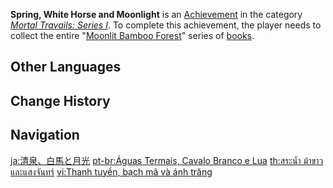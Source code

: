{{Achievement Infobox
|title        = 
|id           = 80006
|order id     = 0006
|category     = Mortal Travails: Series I
|description  = Collect the entire "[[Moonlit Bamboo Forest]]" series.
|requirements = 
|primogems    = 5
|tracking     = 
|topic        = Books
}}
'''Spring, White Horse and Moonlight''' is an [[Achievement]] in the category ''[[Mortal Travails: Series I]]''. To complete this achievement, the player needs to collect the entire "[[Moonlit Bamboo Forest]]" series of [[books]].
<!--
==Trivia==

==Video Guides==
{{EVT
|video1   = 
|caption1 = 
}}
-->
==Other Languages==
{{Other Languages
|en      = Spring, White Horse and Moonlight
|zhs     = 清泉、白马与月光
|zhs_rm  = Qīngquán, Báimǎ Yǔ Yuèguāng
|zht     = 清泉、白馬與月光
|zht_rm  = Qīngquán, Báimǎ Yǔ Yuèguāng
|zh_tl   = Clear Spring, White Horse and Moonlight
|ja      = 清泉、白馬と月光
|ja_rm   = Seisen, Hakuba to Gekkou
|ja_tl   = Clear Spring, White Horse and Moonlight
|ko      = 샘물, 백마, 그리고 달빛
|ko_rm   = Saemmul, Baekma, Geurigo Dalbit
|ko_tl   = Spring Water, White Horse, and Moonlight
|es      = Un manantial, un caballo blanco y la luz de la luna
|es_tl   = A Spring, a White Horse and the Light of the Moon
|fr      = Le printemps, le cheval blanc et le clair de lune
|fr_tl   = Spring, White Horse and Moonlight
|ru      = Родник, белая лошадь и лунный свет
|ru_tl   = Spring, White Horse and Moonlight
|th      = สระน้ำ ม้าขาว และแสงจันทร์
|th_rm   = 
|th_tl   = 
|vi      = Thanh tuyền, bạch mã và ánh trăng
|vi_tl   = 
|de      = Die Quelle, das weiße Pferd und der Mond
|de_tl   = The Spring, the White Horse and the Moon
|id      = Mata Air, Kuda Putih dan Sinar Rembulan
|id_tl   = Spring, White Horse and Moonlight
|pt      = Águas Termais, Cavalo Branco e Lua
|pt_tl   = 
|tr      = Bahar, Beyaz At ve Mehtap
|tr_tl   = 
|it      = Primavera, cavallo bianco e chiaro di luna
|it_tl   = 
}}

==Change History==
{{Change History|1.0}}
<!--
==References==
{{Reflist}}
-->
==Navigation==
{{Achievement Navbox|Mortal Travails: Series I}}

[[ja:清泉、白馬と月光]]
[[pt-br:Águas Termais, Cavalo Branco e Lua]]
[[th:สระน้ำ ม้าขาว และแสงจันทร์]]
[[vi:Thanh tuyền, bạch mã và ánh trăng]]